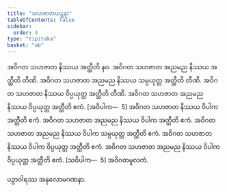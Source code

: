 ```yaml
---
title: "သဟဇာတဃဋနာ"
tableOfContents: false
sidebar:
  order: 4
type: "tipitaka"
basket: "ab"
---
```



<DynamicBreadcrumb />

<Division number="390">

<Paragraph number="1155">
အဝိဂတ သဟဇာတ နိဿယ အတ္ထီတိ နဝ. အဝိဂတ သဟဇာတ အညမည နိဿယ အတ္ထီတိ တီဏိ. အဝိဂတ သဟဇာတ အညမည နိဿယ သမ္ပယုတ္တ အတ္ထီတိ တီဏိ. အဝိဂတ သဟဇာတ နိဿယ ဝိပ္ပယုတ္တ အတ္ထီတိ တီဏိ. အဝိဂတ သဟဇာတ အညမည နိဿယ ဝိပ္ပယုတ္တ အတ္ထီတိ ဧကံ. [အဝိပါက—  5]
</Paragraph>

<Paragraph number="1156">
အဝိဂတ သဟဇာတ နိဿယ ဝိပါက အတ္ထီတိ ဧကံ. အဝိဂတ သဟဇာတ အညမည နိဿယ ဝိပါက အတ္ထီတိ ဧကံ. အဝိဂတ သဟဇာတ အညမည နိဿယ ဝိပါက သမ္ပယုတ္တ အတ္ထီတိ ဧကံ. အဝိဂတ သဟဇာတ နိဿယ ဝိပါက ဝိပ္ပယုတ္တ အတ္ထီတိ ဧကံ. အဝိဂတ သဟဇာတ အညမည နိဿယ ဝိပါက ဝိပ္ပယုတ္တ အတ္ထီတိ ဧကံ. [သဝိပါက—  5]

</Paragraph>
</Division>

<Paragraph number="1157" type="center">
အဝိဂတမူလကံ.

  
ပဉှာဝါရဿ အနုလောမဂဏနာ.
</Paragraph>